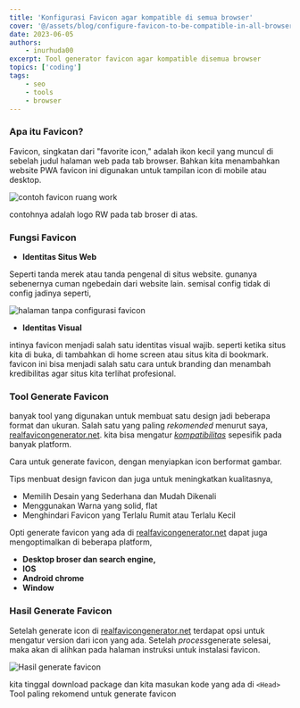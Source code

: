 ```yaml
---
title: 'Konfigurasi Favicon agar kompatible di semua browser'
cover: '@/assets/blog/configure-favicon-to-be-compatible-in-all-browsers/cover.jpg'
date: 2023-06-05
authors:
    - inurhuda00
excerpt: Tool generator favicon agar kompatible disemua browser
topics: ['coding']
tags:
    - seo
    - tools
    - browser
---
```


### Apa itu Favicon?

Favicon, singkatan dari "favorite icon," adalah ikon kecil yang muncul di sebelah judul halaman web pada tab browser. Bahkan kita menambahkan website PWA favicon ini digunakan untuk tampilan icon di mobile atau desktop.

![contoh favicon ruang work](@/assets/blog/configure-favicon-to-be-compatible-in-all-browsers/contoh-favicon-ruang-work.png)

contohnya adalah logo RW pada tab broser di atas.

### Fungsi Favicon

-   **Identitas Situs Web**

Seperti tanda merek atau tanda pengenal di situs website. gunanya sebenernya cuman ngebedain dari website lain. semisal config tidak di config jadinya seperti,

![halaman tanpa configurasi favicon](@/assets/blog/configure-favicon-to-be-compatible-in-all-browsers/site-tanpa-configurasi-favicon.png)

-   **Identitas Visual**

intinya favicon menjadi salah satu identitas visual wajib. seperti ketika situs kita di buka, di tambahkan di home screen atau situs kita di bookmark. favicon ini bisa menjadi salah satu cara untuk branding dan menambah kredibilitas agar situs kita terlihat profesional.

### Tool Generate Favicon

banyak tool yang digunakan untuk membuat satu design jadi beberapa format dan ukuran. Salah satu yang paling _rekomended_ menurut saya, [realfavicongenerator.net](https://realfavicongenerator.net/). kita bisa mengatur [_kompatibilitas_]() sepesifik pada banyak platform.

Cara untuk generate favicon, dengan menyiapkan icon berformat gambar.

Tips menbuat design favicon dan juga untuk meningkatkan kualitasnya,

-   Memilih Desain yang Sederhana dan Mudah Dikenali
-   Menggunakan Warna yang solid, flat
-   Menghindari Favicon yang Terlalu Rumit atau Terlalu Kecil

Opti generate favicon yang ada di [realfavicongenerator.net](https://realfavicongenerator.net/) dapat juga mengoptimalkan di beberapa platform,

-   **Desktop broser dan search engine,**
-   **IOS**
-   **Android chrome**
-   **Window**

### Hasil Generate Favicon

Setelah generate icon di [realfavicongenerator.net](https://realfavicongenerator.net/) terdapat opsi untuk mengatur version dari icon yang ada. Setelah *process*generate selesai, maka akan di alihkan pada halaman instruksi untuk instalasi favicon.

![Hasil generate favicon](@/assets/blog/configure-favicon-to-be-compatible-in-all-browsers/result-generator-favicon.png)

kita tinggal download package dan kita masukan kode yang ada di `<Head>` Tool paling rekomend untuk generate favicon
